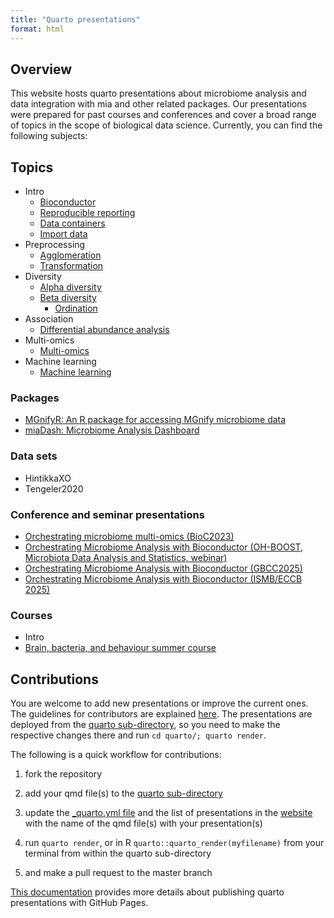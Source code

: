 ```yaml
---
title: "Quarto presentations"
format: html
---
```


## Overview

This website hosts quarto presentations about microbiome analysis and data integration with mia and other related packages. Our presentations were prepared for past courses and conferences and cover a broad range of topics in the scope of biological data science. Currently, you can find the following subjects:

## Topics

- Intro
    - [Bioconductor](https://microbiome.github.io/outreach/bioconductor.html){target="_blank"}
    - [Reproducible reporting](https://microbiome.github.io/outreach/reproducible_reporting.html){target="_blank"}
    - [Data containers](https://microbiome.github.io/outreach/data_containers.html){target="_blank"}
    - [Import data](https://microbiome.github.io/outreach/import.html){target="_blank"}
- Preprocessing
    - [Agglomeration](https://microbiome.github.io/outreach/agglomeration.html){target="_blank"}
    - [Transformation](https://microbiome.github.io/outreach/transformation.html){target="_blank"}
- Diversity
    - [Alpha diversity](https://microbiome.github.io/outreach/alpha_diversity.html){target="_blank"}
    - [Beta diversity](https://microbiome.github.io/outreach/beta_diversity.html){target="_blank"}
        - [Ordination](https://microbiome.github.io/outreach/ordination.html){target="_blank"}
- Association
    - [Differential abundance analysis](https://microbiome.github.io/outreach/daa.html){target="_blank"}
- Multi-omics
    - [Multi-omics](https://microbiome.github.io/outreach/multiomics.html){target="_blank"}
- Machine learning
    - [Machine learning](https://microbiome.github.io/outreach/machin_learning.html){target="_blank"}

### Packages

- [MGnifyR: An R package for accessing MGnify microbiome data](https://microbiome.github.io/outreach/mgnifyr.html){target="_blank"}
- [miaDash: Microbiome Analysis Dashboard](https://microbiome.github.io/outreach/miadash.html){target="_blank"}

### Data sets

- HintikkaXO
- Tengeler2020

### Conference and seminar presentations

- [Orchestrating microbiome multi-omics (BioC2023)](https://microbiome.github.io/outreach/bioc2023.html){target="_blank"}
- [Orchestrating Microbiome Analysis with Bioconductor (OH-BOOST, Microbiota Data Analysis and Statistics, webinar)](https://microbiome.github.io/outreach/oh-boost_webinar2024.html){target="_blank"}
- [Orchestrating Microbiome Analysis with Bioconductor (GBCC2025)](https://microbiome.github.io/outreach/gbcc2025.html){target="_blank"}
- [Orchestrating Microbiome Analysis with Bioconductor (ISMB/ECCB 2025)](https://microbiome.github.io/outreach/ismb_eccb2025.html){target="_blank"}

### Courses

- Intro
- [Brain, bacteria, and behaviour summer course](https://microbiome.github.io/outreach/brain_bacteria_behavior.html){target="_blank"}

## Contributions

You are welcome to add new presentations or improve the current ones. The guidelines for contributors are explained [here](https://github.com/microbiome/OMA#development-and-contributions). The presentations are deployed from the [quarto sub-directory](https://github.com/microbiome/outreach/blob/main/quarto/), so you need to make the respective changes there and run `cd quarto/; quarto render`.

The following is a quick workflow for contributions:

1.  fork the repository

2.  add your qmd file(s) to the [quarto sub-directory](https://github.com/microbiome/outreach/blob/main/quarto/)

3.  update the [\_quarto.yml file](https://github.com/microbiome/outreach/blob/main/quarto/_quarto.yml) and the list of presentations in the [website](https://github.com/microbiome/outreach/blob/main/quarto/index.qmd) with the name of the qmd file(s) with your presentation(s)

4.  run `quarto render`, or in R `quarto::quarto_render(myfilename)` from your terminal from within the quarto sub-directory

5.  and make a pull request to the master branch

[This documentation](https://quarto.org/docs/publishing/github-pages.html#publish-command) provides more details about publishing quarto presentations with GitHub Pages.
